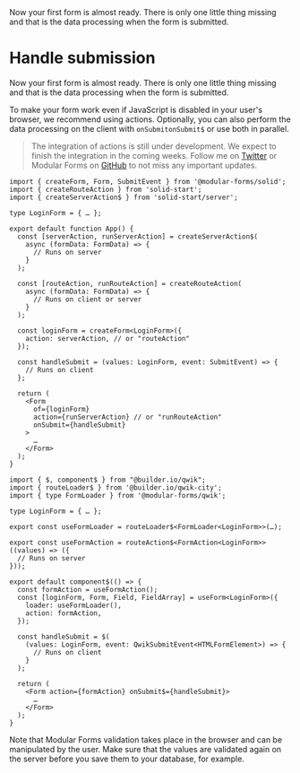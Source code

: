 
<Title>Handle submission</Title>
<Description>
  Now your first form is almost ready. There is only one little thing missing
  and that is the data processing when the form is submitted.
</Description>

# Handle submission

Now your first form is almost ready. There is only one little thing missing and that is the data processing when the form is submitted.

To make your form work even if JavaScript is disabled in your user's browser, we recommend using actions. Optionally, you can also perform the data processing on the client with <Solid>`onSubmit`</Solid><Qwik>`onSubmit$`</Qwik> or use both in parallel.

> The integration of actions is still under development. We expect to finish the integration in the coming weeks. Follow me on <a href="https://twitter.com/FabianHiller" target="_blank" rel="noreferrer">Twitter</a> or Modular Forms on <a href={import.meta.env.VITE_GITHUB_URL} target="_blank" rel="noreferrer">GitHub</a> to not miss any important updates.

<Solid block>

```tsx
import { createForm, Form, SubmitEvent } from '@modular-forms/solid';
import { createRouteAction } from 'solid-start';
import { createServerAction$ } from 'solid-start/server';

type LoginForm = { … };

export default function App() {
  const [serverAction, runServerAction] = createServerAction$(
    async (formData: FormData) => {
      // Runs on server
    }
  );

  const [routeAction, runRouteAction] = createRouteAction(
    async (formData: FormData) => {
      // Runs on client or server
    }
  );

  const loginForm = createForm<LoginForm>({
    action: serverAction, // or "routeAction"
  });

  const handleSubmit = (values: LoginForm, event: SubmitEvent) => {
    // Runs on client
  };

  return (
    <Form
      of={loginForm}
      action={runServerAction} // or "runRouteAction"
      onSubmit={handleSubmit}
    >
      …
    </Form>
  );
}
```

</Solid>

<Qwik block>

```tsx
import { $, component$ } from "@builder.io/qwik";
import { routeLoader$ } from '@builder.io/qwik-city';
import { type FormLoader } from '@modular-forms/qwik';

type LoginForm = { … };

export const useFormLoader = routeLoader$<FormLoader<LoginForm>>(…);

export const useFormAction = routeAction$<FormAction<LoginForm>>((values) => ({
  // Runs on server
}));

export default component$(() => {
  const formAction = useFormAction();
  const [loginForm, Form, Field, FieldArray] = useForm<LoginForm>({
    loader: useFormLoader(),
    action: formAction,
  });

  const handleSubmit = $(
    (values: LoginForm, event: QwikSubmitEvent<HTMLFormElement>) => {
      // Runs on client
    }
  );

  return (
    <Form action={formAction} onSubmit$={handleSubmit}>
      …
    </Form>
  );
}
```

</Qwik>

Note that Modular Forms validation takes place in the browser and can be manipulated by the user. Make sure that the values are validated again on the server before you save them to your database, for example.
